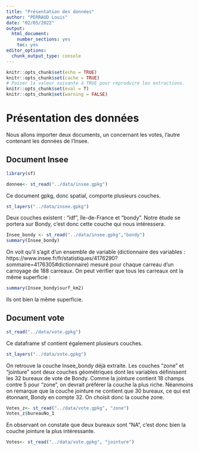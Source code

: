 ---
title: "Présentation des données"
author: "PERRAUD Louis"
date: "02/05/2022"
output: 
  html_document: 
    number_sections: yes
    toc: yes
editor_options: 
  chunk_output_type: console
---

```{r setup, include=FALSE}
knitr::opts_chunk$set(echo = TRUE)
knitr::opts_chunk$set(cache = TRUE)
# Passer la valeur suivante à TRUE pour reproduire les extractions.
knitr::opts_chunk$set(eval = T)
knitr::opts_chunk$set(warning = FALSE)
```

# Présentation des données

Nous allons importer deux documents, un concernant les votes, l'autre contenant les données de l'Insee.

## Document Insee
```{r}
library(sf)
```

```{r}
donnee<- st_read("../data/insee.gpkg")
```

 Ce document gpkg, donc spatial, comporte plusieurs couches.
```{r}
st_layers("../data/insee.gpkg")
```
 Deux couches existent : "idf", île-de-France et "bondy". Notre étude se portera sur Bondy, c'est donc cette couche qui nous intéressera.

```{r}
Insee_bondy <- st_read("../data/insee.gpkg","bondy")
summary(Insee_bondy)
```
 On voit qu'il s'agit d'un ensemble de variable (dictionnaire des variables : https://www.insee.fr/fr/statistiques/4176290?sommaire=4176305#dictionnaire) mesuré pour chaque carreau d'un carroyage de 188 carreaux. On peut vérifier que tous les carreaux ont la même superficie :
```{r}
summary(Insee_bondy$surf_km2)
```
 Ils ont bien la même superficie.

## Document vote


```{r}
st_read("../data/vote.gpkg")
```
Ce dataframe sf contient également plusieurs couches.
```{r}
st_layers("../data/vote.gpkg")
```
On retrouve la couche Insee_bondy déjà extraite. Les couches "zone" et "jointure" sont deux couches géométriques dont les variables définissent les 32 bureaux de vote de Bondy. Comme la jointure contient 18 champs contre 5 pour "zone", on devrait préférer la couche la plus riche. Néanmoins on remarque que la couche jointure ne contient que 30 bureaux, ce qui est étonnant, Bondy en compte 32. On choisit donc la couche zone.
```{r}
Votes_z<- st_read("../data/vote.gpkg", "zone")
Votes_z$bureauNo_1
```
En observant on constate que deux bureaux sont "NA", c'est donc bien la couche jointure la plus intéressante.
```{r}
Votes<- st_read("../data/vote.gpkg", "jointure")
```

